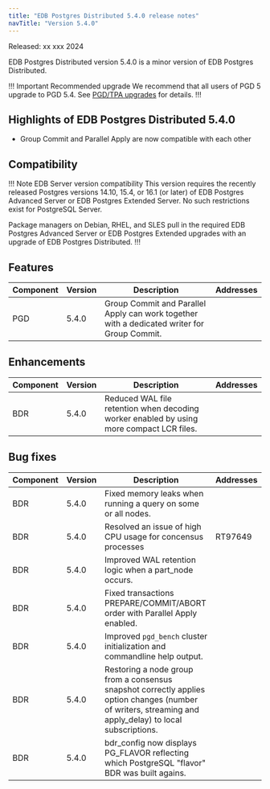 ```yaml
---
title: "EDB Postgres Distributed 5.4.0 release notes"
navTitle: "Version 5.4.0"
---
```


Released: xx xxx 2024

EDB Postgres Distributed version 5.4.0 is a minor version of EDB Postgres Distributed.

!!! Important Recommended upgrade
We recommend that all users of PGD 5 upgrade to PGD 5.4. See [PGD/TPA upgrades](../upgrades/tpa_overview) for details.
!!!

## Highlights of EDB Postgres Distributed 5.4.0

* Group Commit and Parallel Apply are now compatible with each other

## Compatibility

!!! Note EDB Server version compatibility
This version requires the recently released Postgres versions 14.10, 15.4,
or 16.1 (or later) of EDB Postgres Advanced Server or EDB Postgres Extended
Server. No such restrictions exist for PostgreSQL Server.

Package managers on Debian, RHEL, and SLES pull in the required EDB Postgres Advanced Server or EDB Postgres Extended 
upgrades with an upgrade of EDB Postgres Distributed.
!!!

## Features

| Component | Version | Description  | Addresses |
|-----------|---------|-------------|-----------|
| PGD | 5.4.0 | Group Commit and Parallel Apply can work together with a dedicated writer for Group Commit. | |

## Enhancements

| Component | Version  |Description | Addresses |
|-----------|---------|-------------|-----------|
| BDR     | 5.4.0   | Reduced WAL file retention when decoding worker enabled by using more compact LCR files. | |

## Bug fixes

| Component | Version |Description  | Addresses |
|-----------|---------|-------------|-----------|
| BDR       | 5.4.0   | Fixed memory leaks when running a query on some or all nodes. |  |
| BDR       | 5.4.0   | Resolved an issue of high CPU usage for concensus processes | RT97649 |
| BDR       | 5.4.0   | Improved WAL retention logic when a part_node occurs. |  | 
| BDR       | 5.4.0   | Fixed transactions PREPARE/COMMIT/ABORT order with Parallel Apply enabled. ||
| BDR       | 5.4.0   | Improved `pgd_bench` cluster initialization and commandline help output. ||
| BDR       | 5.4.0   | Restoring a node group from a consensus snapshot correctly applies option changes (number of writers, streaming and apply_delay) to local subscriptions. ||
| BDR       | 5.4.0   | bdr_config now displays PG_FLAVOR reflecting which PostgreSQL "flavor" BDR was built agains. ||


